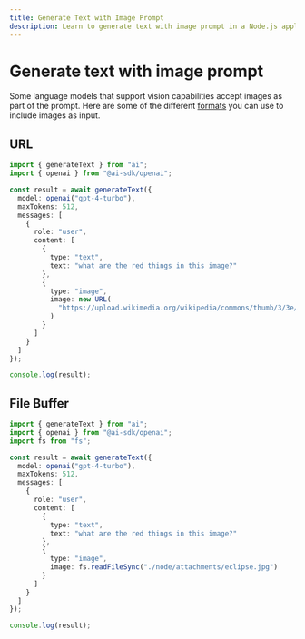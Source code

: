 ```yaml
---
title: Generate Text with Image Prompt
description: Learn to generate text with image prompt in a Node.js application.
---
```


# Generate text with image prompt

Some language models that support vision capabilities accept images as part of the prompt. Here are some of the different [formats](/docs/reference/ai-sdk-core/generate-text#content-image) you can use to include images as input.

## URL

```ts file='index.ts'
import { generateText } from "ai";
import { openai } from "@ai-sdk/openai";

const result = await generateText({
  model: openai("gpt-4-turbo"),
  maxTokens: 512,
  messages: [
    {
      role: "user",
      content: [
        {
          type: "text",
          text: "what are the red things in this image?"
        },
        {
          type: "image",
          image: new URL(
            "https://upload.wikimedia.org/wikipedia/commons/thumb/3/3e/2024_Solar_Eclipse_Prominences.jpg/720px-2024_Solar_Eclipse_Prominences.jpg"
          )
        }
      ]
    }
  ]
});

console.log(result);
```

## File Buffer

```ts file='index.ts'
import { generateText } from "ai";
import { openai } from "@ai-sdk/openai";
import fs from "fs";

const result = await generateText({
  model: openai("gpt-4-turbo"),
  maxTokens: 512,
  messages: [
    {
      role: "user",
      content: [
        {
          type: "text",
          text: "what are the red things in this image?"
        },
        {
          type: "image",
          image: fs.readFileSync("./node/attachments/eclipse.jpg")
        }
      ]
    }
  ]
});

console.log(result);
```
